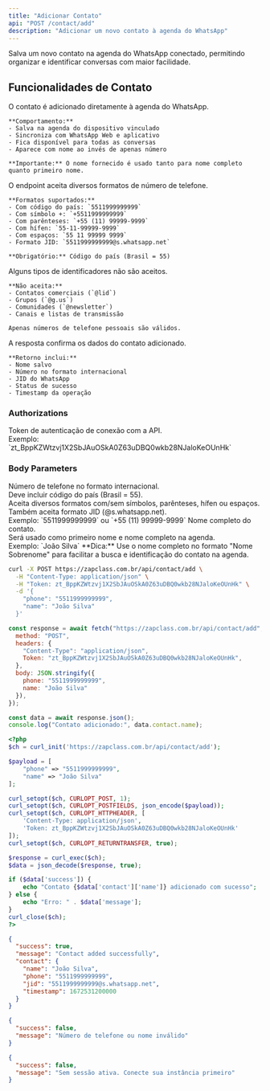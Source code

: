 ```yaml
---
title: "Adicionar Contato"
api: "POST /contact/add"
description: "Adicionar um novo contato à agenda do WhatsApp"
---
```


Salva um novo contato na agenda do WhatsApp conectado, permitindo organizar e identificar conversas com maior facilidade.

## Funcionalidades de Contato

<AccordionGroup>
  <Accordion title="Salvamento na Agenda" icon="address-book">
    O contato é adicionado diretamente à agenda do WhatsApp.

    **Comportamento:**
    - Salva na agenda do dispositivo vinculado
    - Sincroniza com WhatsApp Web e aplicativo
    - Fica disponível para todas as conversas
    - Aparece com nome ao invés de apenas número

    **Importante:** O nome fornecido é usado tanto para nome completo quanto primeiro nome.
  </Accordion>

  <Accordion title="Formatos de Telefone Aceitos" icon="phone">
    O endpoint aceita diversos formatos de número de telefone.

    **Formatos suportados:**
    - Com código do país: `5511999999999`
    - Com símbolo +: `+5511999999999`
    - Com parênteses: `+55 (11) 99999-9999`
    - Com hífen: `55-11-99999-9999`
    - Com espaços: `55 11 99999 9999`
    - Formato JID: `5511999999999@s.whatsapp.net`

    **Obrigatório:** Código do país (Brasil = 55)
  </Accordion>

  <Accordion title="Restrições de Tipo" icon="ban">
    Alguns tipos de identificadores não são aceitos.

    **Não aceita:**
    - Contatos comerciais (`@lid`)
    - Grupos (`@g.us`)
    - Comunidades (`@newsletter`)
    - Canais e listas de transmissão

    Apenas números de telefone pessoais são válidos.
  </Accordion>

  <Accordion title="Informações Retornadas" icon="circle-info">
    A resposta confirma os dados do contato adicionado.

    **Retorno inclui:**
    - Nome salvo
    - Número no formato internacional
    - JID do WhatsApp
    - Status de sucesso
    - Timestamp da operação
  </Accordion>
</AccordionGroup>

### Authorizations

<ParamField path="token" type="string" required>
  Token de autenticação de conexão com a API. <br />
  Exemplo: `zt_BppKZWtzvj1X2SbJAuOSkA0Z63uDBQ0wkb28NJaloKeOUnHk`
</ParamField>

### Body Parameters

<ParamField path="phone" type="string" required>
  Número de telefone no formato internacional. <br />
  Deve incluir código do país (Brasil = 55). <br />
  Aceita diversos formatos com/sem símbolos, parênteses, hífen ou espaços. <br />
  Também aceita formato JID (@s.whatsapp.net). <br />
  Exemplo: `5511999999999` ou `+55 (11) 99999-9999`
</ParamField>

<ParamField path="name" type="string" required>
  Nome completo do contato. <br />
  Será usado como primeiro nome e nome completo na agenda. <br />
  Exemplo: `João Silva`
</ParamField>

<Tip>
  **Dica:** Use o nome completo no formato "Nome Sobrenome" para facilitar a busca e identificação do contato na agenda.
</Tip>

<RequestExample>

```bash cURL
curl -X POST https://zapclass.com.br/api/contact/add \
  -H "Content-Type: application/json" \
  -H "Token: zt_BppKZWtzvj1X2SbJAuOSkA0Z63uDBQ0wkb28NJaloKeOUnHk" \
  -d '{
    "phone": "5511999999999",
    "name": "João Silva"
  }'
```

```javascript JavaScript
const response = await fetch("https://zapclass.com.br/api/contact/add", {
  method: "POST",
  headers: {
    "Content-Type": "application/json",
    Token: "zt_BppKZWtzvj1X2SbJAuOSkA0Z63uDBQ0wkb28NJaloKeOUnHk",
  },
  body: JSON.stringify({
    phone: "5511999999999",
    name: "João Silva"
  }),
});

const data = await response.json();
console.log("Contato adicionado:", data.contact.name);
```

```php PHP
<?php
$ch = curl_init('https://zapclass.com.br/api/contact/add');

$payload = [
    "phone" => "5511999999999",
    "name" => "João Silva"
];

curl_setopt($ch, CURLOPT_POST, 1);
curl_setopt($ch, CURLOPT_POSTFIELDS, json_encode($payload));
curl_setopt($ch, CURLOPT_HTTPHEADER, [
    'Content-Type: application/json',
    'Token: zt_BppKZWtzvj1X2SbJAuOSkA0Z63uDBQ0wkb28NJaloKeOUnHk'
]);
curl_setopt($ch, CURLOPT_RETURNTRANSFER, true);

$response = curl_exec($ch);
$data = json_decode($response, true);

if ($data['success']) {
    echo "Contato {$data['contact']['name']} adicionado com sucesso";
} else {
    echo "Erro: " . $data['message'];
}
curl_close($ch);
?>
```

</RequestExample>

<ResponseExample>

```json 200
{
  "success": true,
  "message": "Contact added successfully",
  "contact": {
    "name": "João Silva",
    "phone": "5511999999999",
    "jid": "5511999999999@s.whatsapp.net",
    "timestamp": 1672531200000
  }
}
```

```json 400
{
  "success": false,
  "message": "Número de telefone ou nome inválido"
}
```

```json 401
{
  "success": false,
  "message": "Sem sessão ativa. Conecte sua instância primeiro"
}
```

</ResponseExample>
